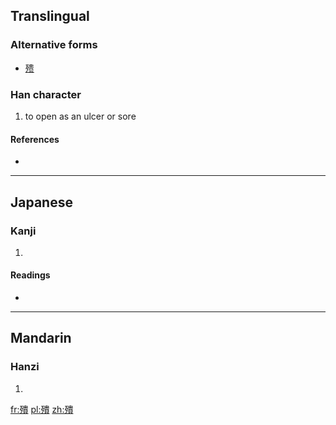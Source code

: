 ==Translingual==
===Alternative forms===
* [[㱮]]

===Han character===
{{Han char|rn=78|rad=歹|as=12|sn=16|four=|canj=一弓中一金 (MNLMC)}}

# to open as an ulcer or sore

====References====
* {{Han ref|kx=0583.180|dkj=16571|dj=0976.060|hdz=21394.150|uh=6BA8|ud=27560}}

----

==Japanese==

===Kanji===
{{ja-kanji|grade=|rs=歹12}}

# {{defn|lang=ja|sort=歹12}}

====Readings====
* {{ja-readings|on=[[かい]] (kai), [[え]] (e), [[こつ]] (kotsu), [[ごち]] (gochi)|kun=[[ただれる]] (tadareru)}}

----

==Mandarin==

===Hanzi===
{{cmn-hanzi|sim=㱮|pin=[[huì]] ([[hui4]])|wg=hui<sup>4</sup>}}

# {{defn|lang=cmn|sort=歹12}}

[[fr:殨]]
[[pl:殨]]
[[zh:殨]]